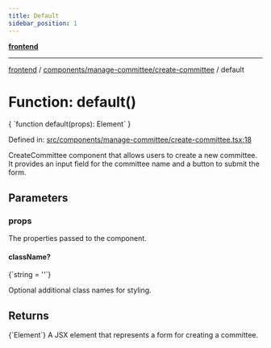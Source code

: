```yaml
---
title: Default
sidebar_position: 1
---
```



[**frontend**](../../../..)

***

[frontend](../../../..) / [components/manage-committee/create-committee](..) / default

# Function: default()

<CodeBlock language="ts">
{ `function default(props): Element` }
</CodeBlock>

Defined in: [src/components/manage-committee/create-committee.tsx:18](https://github.com/svsticky/CommitteeClash/blob/42e3ab31b18c9cdd65955be0ecd3ca0a2cb493b5/frontend/src/components/manage-committee/create-committee.tsx#L18)

CreateCommittee component that allows users to create a new committee.
It provides an input field for the committee name and a button to submit the form.

## Parameters

### props

The properties passed to the component.

#### className?
<CodeBlock language="ts">
{`string = ''`}
</CodeBlock>

Optional additional class names for styling.

## Returns
<CodeBlock language="ts">
{`Element`}
</CodeBlock>
A JSX element that represents a form for creating a committee.
